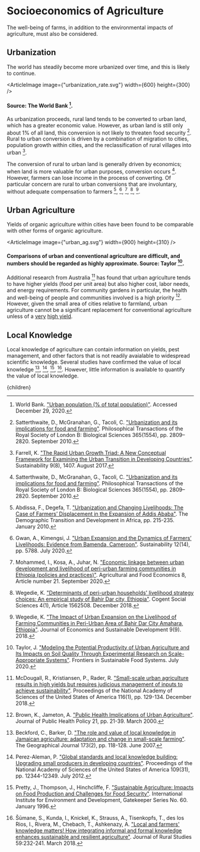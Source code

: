 


# Socioeconomics of Agriculture

The well-being of farms, in addition to the environmental impacts of agriculture, must also be considered.

## Urbanization
The world has steadily become more urbanized over time, and this is likely to continue.

<ArticleImage image={"urbanization_rate.svg"} width={600} height={300} />
#### Source: The World Bank [^14].

As urbanization proceeds, rural land tends to be converted to urban land, which has a greater economic value. However, as urban land is still only about 1% of all land, this conversion is not likely to threaten food security [^10]. Rural to urban conversion is driven by a combination of migration to cities, population growth within cities, and the reclassification of rural villages into urban [^4].

The conversion of rural to urban land is generally driven by economics; when land is more valuable for urban purposes, conversion occurs [^10]. However, farmers can lose income in the process of converting. Of particular concern are rural to urban conversions that are involuntary, without adequate compensation to farmers [^1], [^5], [^7], [^12], [^13].

## Urban Agriculture
Yields of organic agriculture within cities have been found to be comparable with other forms of organic agriculture.

<ArticleImage image={"urban_ag.svg"} width={900} height={310} />
#### Comparisons of urban and conventional agriculture are difficult, and numbers should be regarded as highly approximate. Source: Taylor [^11].

Additional research from Australia [^6] has found that urban agriculture tends to have higher yields (food per unit area) but also higher cost, labor needs, and energy requirements. For community gardens in particular, the health and well-being of people and communities involved is a high priority [^3]. However, given the small area of cities relative to farmland, urban agriculture cannot be a significant replacement for conventional agriculture unless of a [very](/matter/practices/indoor) [high yield](/matter/practices/synthetic_ag).

## Local Knowledge
Local knowledge of agriculture can contain information on yields, pest management, and other factors that is not readily avaialable to widespread scientific knowledge. Several studies have confirmed the value of local knowledge [^2], [^8], [^9], [^15]. However, little information is available to quantify the value of local knowledge.

[^1]: Abdissa, F., Degefa, T. ["Urbanization and Changing Livelihoods: The Case of Farmers’ Displacement in the Expansion of Addis Ababa"](https://link.springer.com/chapter/10.1007/978-90-481-8918-2_11). The Demographic Transition and Development in Africa, pp. 215-235. January 2010.

[^2]: Beckford, C., Barker, D. ["The role and value of local knowledge in Jamaican agriculture: adaptation and change in small-scale farming"](https://www.researchgate.net/publication/227625010_The_role_and_value_of_local_knowledge_in_Jamaican_agriculture_Adaptation_and_change_in_small-scale_farming). The Geographical Journal 173(2), pp. 118-128. June 2007.

[^3]: Brown, K., Jameton, A. ["Public Health Implications of Urban Agriculture"](https://link.springer.com/article/10.2307/3343472). Journal of Public Health Policy 21, pp. 21-39. March 2000.

[^4]: Farrell, K. ["The Rapid Urban Growth Triad: A New Conceptual Framework for Examining the Urban Transition in Developing Countries"](https://www.mdpi.com/2071-1050/9/8/1407/htm). Sustainability 9(8), 1407. August 2017.

[^5]: Gwan, A., Kimengsi, J. ["Urban Expansion and the Dynamics of Farmers’ Livelihoods: Evidence from Bamenda, Cameroon"](https://www.mdpi.com/2071-1050/12/14/5788/htm). Sustainability 12(14), pp. 5788. July 2020.

[^6]: McDougall, R., Kristiansen, P., Rader, R. ["Small-scale urban agriculture results in high yields but requires judicious management of inputs to achieve sustainability"](https://www.pnas.org/content/116/1/129). Proceedings of the National Academy of Sciences of the United States of America 116(1), pp. 129-134. December 2018.

[^7]: Mohammed, I., Kosa, A., Juhar, N. ["Economic linkage between urban development and livelihood of peri-urban farming communities in Ethiopia (policies and practices)"](https://agrifoodecon.springeropen.com/articles/10.1186/s40100-020-00164-2). Agricultural and Food Economics 8, Article number 21. September 2020.

[^8]: Perez-Aleman, P. ["Global standards and local knowledge building: Upgrading small producers in developing countries"](https://www.pnas.org/content/109/31/12344). Proceedings of the National Academy of Sciences of the United States of America 109(31), pp. 12344-12349. July 2012.

[^9]: Pretty, J., Thompson, J., Hinchcliffe, F. ["Sustainable Agriculture: Impacts on Food Production and Challenges for Food Security"](https://www.jstor.org/stable/resrep01702?seq=1#metadata_info_tab_contents). International Institute for Environment and Development, Gatekeeper Series No. 60. January 1996.

[^10]: Satterthwaite, D., McGranahan, G., Tacoli, C. ["Urbanization and its implications for food and farming"](https://www.ncbi.nlm.nih.gov/pmc/articles/PMC2935117/). Philosophical Transactions of the Royal Society of London B: Biological Sciences 365(1554), pp. 2809–2820. September 2010.

[^11]: Taylor, J. ["Modeling the Potential Productivity of Urban Agriculture and Its Impacts on Soil Quality Through Experimental Research on Scale-Appropriate Systems"](https://www.frontiersin.org/articles/10.3389/fsufs.2020.00089/full). Frontiers in Sustainable Food Systems. July 2020.

[^12]: Wegedie, K. ["Determinants of peri-urban households' livelihood strategy choices: An empirical study of Bahir Dar city, Ethiopia"](https://www.tandfonline.com/doi/full/10.1080/23311886.2018.1562508). Cogent Social Sciences 4(1), Article 1562508. December 2018.

[^13]: Wegedie, K. ["The Impact of Urban Expansion on the Livelihood of Farming Communities in Peri-Urban Area of Bahir Dar City Amahara, Ethiopia"](https://www.iiste.org/Journals/index.php/JEDS/article/view/42423). Journal of Economics and Sustainable Development 9(9). 2018.

[^14]: World Bank. ["Urban population (% of total population)"](https://data.worldbank.org/indicator/SP.URB.TOTL.IN.ZS). Accessed December 29, 2020.

[^15]: Šūmane, S., Kunda, I., Knickel, K., Strauss, A., Tisenkopfs, T., des los Rios, I., Rivera, M., Chebach, T., Ashkenazy, A. ["Local and farmers' knowledge matters! How integrating informal and formal knowledge enhances sustainable and resilient agriculture"](https://www.sciencedirect.com/science/article/abs/pii/S0743016716302194). Journal of Rural Studies 59:232-241. March 2018.

  <Article 
    focusAreaUrl={focusAreaUrl} 
    hierarchy={hierarchy} 
    site={site}
  >
    {children}
  </Article>